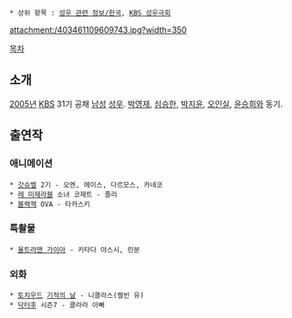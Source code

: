  * 상위 항목 : [[성우 관련 정보/한국]], [[KBS 성우극회]]

attachment:/403461109609743.jpg?width=350

[[목차]]
== 소개 ==
[[2005년]] [[한국방송공사|KBS]] 31기 공채 [[남성]] [[성우]]. [[박영재]], [[심승한]], [[박지윤(성우)|박지윤]], [[오인실]], [[윤승희]]와 동기.

== 출연작 ==
=== 애니메이션 ===
 * [[갓슈벨]] 2기 - 오엔, 에이스, 다르모스, 카네코
 * [[레 미제라블]] 소녀 코제트 - 졸리
 * [[블랙·잭|블랙잭]] OVA - 타카스키

=== 특촬물 ===
 * [[울트라맨 가이아]] - 키타다 야스시, 린분

=== 외화 ===
 * [[토치우드]] [[기적의 날]] - 니콜라스(켈빈 유)
 * [[닥터후]] 시즌7 - 클라라 아빠
